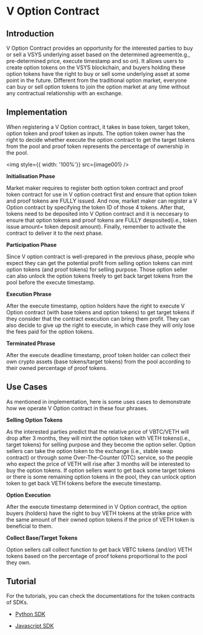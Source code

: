 
<!-- KEYWORDS: V Option Smart Contract -->

# V Option Contract


## Introduction

V Option Contract provides an opportunity for the interested parties to buy or sell a VSYS underlying asset based on the determined agreement(e.g., pre-determined price, execute timestamp and so on). It allows users to create option tokens on the VSYS blockchain, and buyers holding these option tokens have the right to buy or sell some underlying asset at some point in the future. Different from the traditional option market, everyone can buy or sell option tokens to join the option market at any time without any contractual relationship with an exchange.


## Implementation

When registering a V Option contract, it takes in base token, target token, option token and proof token as inputs. The option token owner has the right to decide whether execute the option contract to get the target tokens from the pool and proof token represents the percentage of ownership in the pool.

<img style={{ width: '100%'}} src={image001} /><br/>

**Initialisation Phase**

Market maker requires to register both option token contract and proof token contract for use in V option contract first and ensure that option token and proof tokens are FULLY issued. And now, market maker can register a V Option contract by specifying the token ID of those 4 tokens. After that, tokens need to be deposited into V Option contract and it is neccesary to ensure that option tokens and proof tokens are FULLY desposited(i.e., token issue amount= token deposit amount). Finally, remember to activate the contract to deliver it to the next phase.


**Participation Phase**

Since V option contract is well-prepared in the previous phase, people who expect they can get the potential profit from selling option tokens can mint option tokens (and proof tokens) for selling purpose. Those option seller can also unlock the option tokens freely to get back target tokens from the pool before the execute timestamp.


**Execution Phrase**

After the execute timestamp, option holders have the right to execute V Option contract (with base tokens and option tokens) to get target tokens if they consider that the contract execution can bring them profit. They can also decide to give up the right to execute, in which case they will only lose the fees paid for the option tokens.


**Terminated Phrase**

After the execute deadline timestamp, proof token holder can collect their own crypto assets (base tokens/target tokens) from the pool according to their owned percentage of proof tokens.


## Use Cases

As mentioned in implementation, here is some uses cases to demonstrate how we operate V Option contract in these four phrases.

**Selling Option Tokens**

As the interested parties predict that the relative price of VBTC/VETH will drop after 3 months, they will mint the option token with VETH tokens(i.e., target tokens) for selling purpose and they become the option seller. Option sellers can take the option token to the exchange (i.e., stable swap contract) or through some Over-The-Counter (OTC) service, so the people who expect the price of VETH will rise after 3 months will be interested to buy the option tokens. If option sellers want to get back some target tokens or there is some remaining option tokens in the pool, they can unlock option token to get back VETH tokens before the execute timestamp.

**Option Execution**

After the execute timestamp determined in V Option contract, the option buyers (holders) have the right to buy VETH tokens at the strike price with the same amount of their owned option tokens if the price of VETH token is beneficial to them.

**Collect Base/Target Tokens**

Option sellers call collect function to get back VBTC tokens (and/or) VETH tokens based on the percentage of proof tokens proportional to the pool they own.


## Tutorial

For the tutorials, you can check the documentations for the token contracts of SDKs.

- [Python SDK](https://github.com/virtualeconomy/py-vsys/blob/main/doc/smart_contract/v_option_ctrt.md)

- [Javascript SDK](https://github.com/virtualeconomy/js-vsys/blob/main/doc/smart_contract/v_option_ctrt.md)